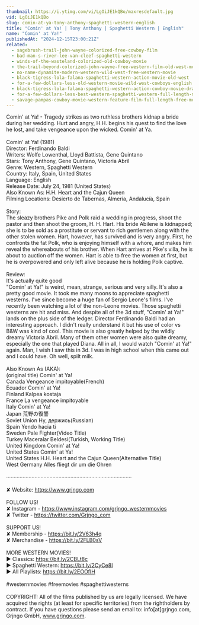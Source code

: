 ```yaml
---
thumbnail: https://i.ytimg.com/vi/LgOiJE1kQBo/maxresdefault.jpg
vid: LgOiJE1kQBo
slug: comin-at-ya-tony-anthony-spaghetti-western-english
title: "Comin' at Ya! | Tony Anthony | Spaghetti Western | English"
name: "Comin' at Ya!"
publishedAt: "2024-12-15T23:00:21Z"
related:
  - sagebrush-trail-john-wayne-colorized-free-cowboy-film
  - bad-man-s-river-lee-van-cleef-spaghetti-western
  - winds-of-the-wasteland-colorized-old-cowboy-movie
  - the-trail-beyond-colorized-john-wayne-free-western-film-old-west-movie
  - no-name-dynamite-modern-western-wild-west-free-western-movie
  - black-tigress-lola-falana-spaghetti-western-action-movie-old-west
  - for-a-few-dollars-less-old-western-movie-wild-west-cowboys-english
  - black-tigress-lola-falana-spaghetti-western-action-cowboy-movie-drama
  - for-a-few-dollars-less-best-western-spaghetti-western-full-length-movie-wild-west
  - savage-pampas-cowboy-movie-western-feature-film-full-length-free-movies-on-youtube
---
```


Comin' at Ya! - Tragedy strikes as two ruthless brothers kidnap a bride during her wedding. Hurt and angry, H.H. begins his quest to find the love he lost, and take vengeance upon the wicked. Comin' at Ya.<br />
<br />
Comin' at Ya! (1981)<br />
Director: Ferdinando Baldi<br />
Writers: Wolfe Lowenthal, Lloyd Battista, Gene Quintano<br />
Stars: Tony Anthony, Gene Quintano, Victoria Abril<br />
Genre: Western, Spaghetti Western<br />
Country: Italy, Spain, United States<br />
Language: English<br />
Release Date: July 24, 1981 (United States)<br />
Also Known As: H.H. Heart and the Cajun Queen<br />
Filming Locations: Desierto de Tabernas, Almería, Andalucía, Spain<br />
<br />
Story:<br />
The sleazy brothers Pike and Polk raid a wedding in progress, shoot the pastor and then shoot the groom, H. H. Hart. His bride Abilene is kidnapped; she is to be sold as a prostitute or servant to rich gentlemen along with the other stolen women. Hart, however, has survived and is very angry. First, he confronts the fat Polk, who is enjoying himself with a whore, and makes him reveal the whereabouts of his brother. When Hart arrives at Pike's villa, he is about to auction off the women. Hart is able to free the women at first, but he is overpowered and only left alive because he is holding Polk captive.<br />
<br />
Review:<br />
It's actually quite good<br />
"Comin' at Ya!" is weird, mean, strange, serious and very silly. It's also a pretty good movie. It took me many moons to appreciate spaghetti westerns. I've since become a huge fan of Sergio Leone's films. I've recently been watching a lot of the non-Leone movies. Those spaghetti westerns are hit and miss. And despite all of the 3d stuff, "Comin' at Ya!" lands on the plus side of the ledger. Director Ferdinando Baldi had an interesting approach. I didn't really understand it but his use of color vs B&W was kind of cool. This movie is also greatly helped by the wildly dreamy Victoria Abril. Many of them other women were also quite dreamy, especially the one that played Diana. All in all, I would watch "Comin' at Ya!" again. Man, I wish I saw this in 3d. I was in high school when this came out and I could have. Oh well, spilt milk.<br />
<br />
Also Known As (AKA):<br />
(original title) Comin' at Ya!<br />
Canada Vengeance impitoyable(French)<br />
Ecuador Comin' at Ya!<br />
Finland Kalpea kostaja<br />
France La vengeance impitoyable<br />
Italy Comin' at Ya!<br />
Japan 荒野の復讐<br />
Soviet Union Ну, держись(Russian)<br />
Spain Yendo hacia ti<br />
Sweden Pale Fighter(Video Title)<br />
Turkey Maceralar Beldesi(Turkish, Working Title)<br />
United Kingdom Comin' at Ya!<br />
United States Comin' at Ya!<br />
United States H.H. Heart and the Cajun Queen(Alternative Title)<br />
West Germany Alles fliegt dir um die Ohren<br />
<br />
····················································································<br />
<br />
✘ Website: https://www.grjngo.com<br />
<br />
FOLLOW US!<br />
✘ Instagram - https://www.instagram.com/grjngo_westernmovies<br />
✘ Twitter - https://twitter.com/Grjngo_com<br />
<br />
SUPPORT US!<br />
✘ Membership - https://bit.ly/2V63h4q<br />
✘ Merchandise - https://bit.ly/2FLB0sV<br />
<br />
MORE WESTERN MOVIES! <br />
► Classics: https://bit.ly/2CBLt8c <br />
► Spaghetti Western: https://bit.ly/2CyCe8I <br />
► All Playlists: https://bit.ly/2EOOfIH <br />
<br />
#westernmovies #freemovies #spaghettiwesterns<br />
<br />
COPYRIGHT: All of the films published by us are legally licensed. We have acquired the rights (at least for specific territories) from the rightholders by contract. If you have questions please send an email to: info[at]grjngo.com, Grjngo GmbH, www.grjngo.com.